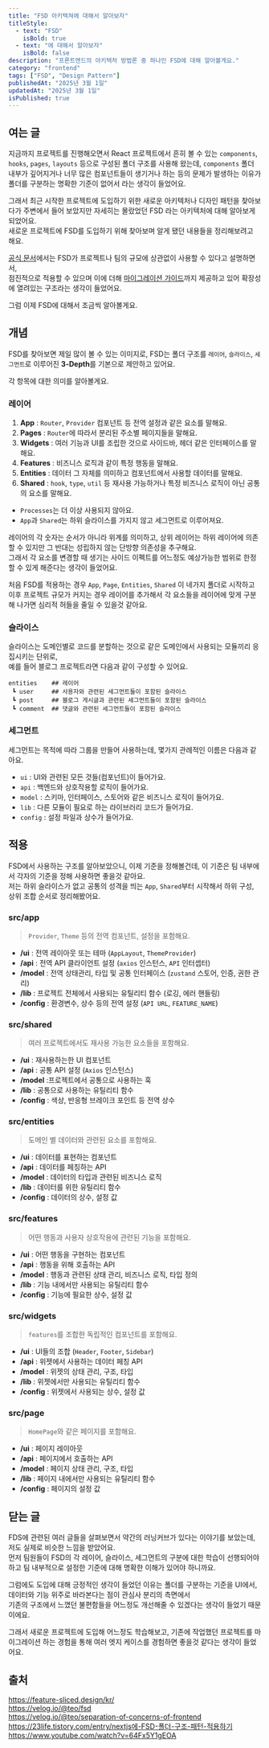 ```yaml
---
title: "FSD 아키텍쳐에 대해서 알아보자"
titleStyle:
  - text: "FSD"
    isBold: true
  - text: "에 대해서 알아보자"
    isBold: false
description: "프론트엔드의 아키텍처 방법론 중 하나인 FSD에 대해 알아볼게요."
category: "frontend"
tags: ["FSD", "Design Pattern"]
publishedAt: "2025년 3월 1일"
updatedAt: "2025년 3월 1일"
isPublished: true
---
```


## 여는 글

지금까지 프로젝트를 진행해오면서 React 프로젝트에서 흔히 볼 수 있는 `components`, `hooks`, `pages`, `layouts` 등으로 구성된 폴더 구조를 사용해 왔는데,
`components` 폴더 내부가 깊어지거나 너무 많은 컴포넌트들이 생기거나 하는 등의 문제가 발생하는 이유가 폴더를 구분하는 명확한 기준이 없어서 라는 생각이 들었어요.

그래서 최근 시작한 프로젝트에 도입하기 위한 새로운 아키텍처나 디자인 패턴을 찾아보다가 주변에서 들어 보았지만 자세히는 몰랐었던 FSD 라는 아키텍처에 대해 알아보게 되었어요.  
새로운 프로젝트에 FSD를 도입하기 위해 찾아보며 알게 됐던 내용들을 정리해보려고 해요.

[공식 문서](https://feature-sliced.design/kr/)에서는 FSD가 프로젝트나 팀의 규모에 상관없이 사용할 수 있다고 설명하면서,  
점진적으로 적용할 수 있으며 이에 더해 [마이그레이션 가이드](https://feature-sliced.design/kr/docs/guides/migration/from-custom)까지 제공하고 있어 확장성에 열려있는 구조라는 생각이 들었어요.

그럼 이제 FSD에 대해서 조금씩 알아볼게요.

## 개념

<MDXImage
  src="/posts/fsd/fsd_schema.jpg"
  alt="FSD의 계층 구조"
  caption="FSD의 계층 구조"
/>

FSD를 찾아보면 제일 많이 볼 수 있는 이미지로, FSD는 폴더 구조를 `레이어`, `슬라이스`, `세그먼트`로 이루어진 **3-Depth**를 기본으로 제안하고 있어요.

각 항목에 대한 의미를 알아볼게요.

### 레이어

1. **App** : `Router`, `Provider` 컴포넌트 등 전역 설정과 같은 요소를 말해요.
2. **Pages** : `Router`에 따라서 분리된 주소별 페이지들을 말해요.
3. **Widgets** : 여러 기능과 UI를 조립한 것으로 사이드바, 헤더 같은 인터페이스를 말해요.
4. **Features** : 비즈니스 로직과 같이 특정 행동을 말해요.
5. **Entities** : 데이터 그 자체를 의미하고 컴포넌트에서 사용할 데이터를 말해요.
6. **Shared** : `hook`, `type`, `util` 등 재사용 가능하거나 특정 비즈니스 로직이 아닌 공통의 요소를 말해요.

- `Processes`는 더 이상 사용되지 않아요.
- `App`과 `Shared`는 하위 슬라이스를 가지지 않고 세그먼트로 이루어져요.

레이어의 각 숫자는 순서가 아니라 위계를 의미하고, 상위 레이어는 하위 레이어에 의존할 수 있지만 그 반대는 성립하지 않는 단방향 의존성을 추구해요.  
그래서 각 요소를 변경할 때 생기는 사이드 이펙트를 어느정도 예상가능한 범위로 한정할 수 있게 해준다는 생각이 들었어요.

처음 FSD를 적용하는 경우 `App`, `Page`, `Entities`, `Shared` 이 네가지 폴더로 시작하고  
이후 프로젝트 규모가 커지는 경우 레이어를 추가해서 각 요소들을 레이어에 맞게 구분해 나가면 심리적 허들을 줄일 수 있을것 같아요.

### 슬라이스

슬라이스는 도메인별로 코드를 분할하는 것으로 같은 도메인에서 사용되는 모듈끼리 응집시키는 단위로,  
예를 들어 블로그 프로젝트라면 다음과 같이 구성할 수 있어요.

```plain
entities    ## 레이어
 ┗ user     ## 사용자와 관련된 세그먼트들이 포함된 슬라이스
 ┗ post     ## 블로그 게시글과 관련된 세그먼트들이 포함된 슬라이스
 ┗ comment  ## 댓글와 관련된 세그먼트들이 포함된 슬라이스
```

### 세그먼트

세그먼트는 목적에 따라 그룹을 만들어 사용하는데, 몇가지 관례적인 이름은 다음과 같아요.

- `ui` : UI와 관련된 모든 것들(컴포넌트)이 들어가요.
- `api` : 백엔드와 상호작용할 로직이 들어가요.
- `model` : 스키마, 인터페이스, 스토어와 같은 비즈니스 로직이 들어가요.
- `lib` : 다른 모듈이 필요로 하는 라이브러리 코드가 들어가요.
- `config` : 설정 파일과 상수가 들어가요.

## 적용

FSD에서 사용하는 구조를 알아보았으니, 이제 기준을 정해볼건데, 이 기준은 팀 내부에서 각자의 기준을 정해 사용하면 좋을것 같아요.  
저는 하위 슬라이스가 없고 공통의 성격을 띄는 `App`, `Shared`부터 시작해서 하위 구성, 상위 조합 순서로 정리해봤어요.

### src/app

> `Provider`, `Theme` 등의 전역 컴포넌트, 설정을 포함해요.

- **/ui** : 전역 레이아웃 또는 테마 (`AppLayout`, `ThemeProvider`)
- **/api** : 전역 API 클라이언트 설정 (`axios` 인스턴스, `API` 인터셉터)
- **/model** : 전역 상태관리, 타입 및 공통 인터페이스 (`zustand` 스토어, 인증, 권한 관리)
- **/lib** : 프로젝트 전체에서 사용되는 유틸리티 함수 (로깅, 에러 핸들링)
- **/config** : 환경변수, 상수 등의 전역 설정 (`API URL`, `FEATURE_NAME`)

### src/shared

> 여러 프로젝트에서도 재사용 가능한 요소들을 포함해요.

- **/ui** : 재사용하는한 UI 컴포넌트
- **/api** : 공통 API 설정 (`Axios` 인스턴스)
- **/model** :프로젝트에서 공통으로 사용하는 훅
- **/lib** : 공통으로 사용하는 유틸리티 함수
- **/config** : 색상, 반응형 브레이크 포인트 등 전역 상수

### src/entities

> 도메인 별 데이터와 관련된 요소를 포함해요.

- **/ui** : 데이터를 표현하는 컴포넌트
- **/api** : 데이터를 페칭하는 API
- **/model** : 데이터의 타입과 관련된 비즈니스 로직
- **/lib** : 데이터를 위한 유틸리티 함수
- **/config** : 데이터의 상수, 설정 값

### src/features

> 어떤 행동과 사용자 상호작용에 관련된 기능을 포함해요.

- **/ui** : 어떤 행동을 구현하는 컴포넌트
- **/api** : 행동을 위해 호출하는 API
- **/model** : 행동과 관련된 상태 관리, 비즈니스 로직, 타입 정의
- **/lib** : 기능 내에서만 사용되는 유틸리티 함수
- **/config** : 기능에 필요한 상수, 설정 값

### src/widgets

> `features`를 조합한 독립적인 컴포넌트를 포함해요.

- **/ui** : UI들의 조합 (`Header`, `Footer`, `Sidebar`)
- **/api** : 위젯에서 사용하는 데이터 페칭 API
- **/model** : 위젯의 상태 관리, 구조, 타입
- **/lib** : 위젯에서만 사용되는 유틸리티 함수
- **/config** : 위젯에서 사용되는 상수, 설정 값

### src/page

> `HomePage`와 같은 페이지를 포함해요.

- **/ui** : 페이지 레이아웃
- **/api** : 페이지에서 호출하는 API
- **/model** : 페이지 상태 관리, 구조, 타입
- **/lib** : 페이지 내에서만 사용되는 유틸리티 함수
- **/config** : 페이지의 설정 값

## 닫는 글

FDS에 관련된 여러 글들을 살펴보면서 약간의 러닝커브가 있다는 이야기를 보았는데, 저도 실제로 비슷한 느낌을 받았어요.  
먼저 팀원들이 FSD의 각 레이어, 슬라이스, 세그먼트의 구분에 대한 학습이 선행되어야 하고 팀 내부적으로 설정한 기준에 대해 명확한 이해가 있어야 하니까요.

그럼에도 도입에 대해 긍정적인 생각이 들었던 이유는 폴더를 구분하는 기준을 UI에서, 데이터와 기능 위주로 바라본다는 점이 관심사 분리의 측면에서  
기존의 구조에서 느꼈던 불편함들을 어느정도 개선해줄 수 있겠다는 생각이 들었기 때문이에요.

그래서 새로운 프로젝트에 도입해 어느정도 학습해보고, 기존에 작업했던 프로젝트를 마이그레이션 하는 경험을 통해 여러 엣지 케이스를 경험하면 좋을것 같다는 생각이 들었어요.

## 출처

https://feature-sliced.design/kr/  
https://velog.io/@teo/fsd  
https://velog.io/@teo/separation-of-concerns-of-frontend  
https://23life.tistory.com/entry/nextjs에-FSD-폴더-구조-패턴-적용하기  
https://www.youtube.com/watch?v=64Fx5Y1gEOA
